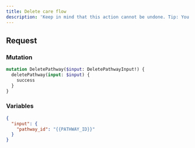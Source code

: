 ```yaml
---
title: Delete care flow
description: 'Keep in mind that this action cannot be undone. Tip: You can also stop a care flow.'
---
```


## Request

### Mutation

```graphql
mutation DeletePathway($input: DeletePathwayInput!) {
  deletePathway(input: $input) {
    success
  }
}
```

### Variables

```json
{
  "input": {
    "pathway_id": "{{PATHWAY_ID}}"
  }
}
```
